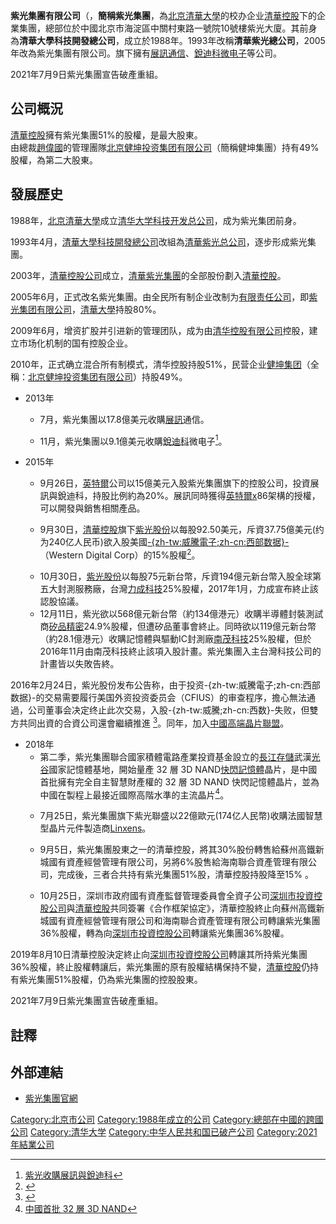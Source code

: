 {{Infobox Company
|name             = 紫光
|name_en          = Tsinghua Unigroup
|logo             = Tsinghua_Unigroup.jpg
|image            = 
|image_size       = 
|image_caption    = 
|type             = 國有企業
|founder          = [[清華大學|清華大學]]
|foundation       = 1988年
|location_city    = [[北京市|北京市]][[清華科技園區|清華科技園區]]
|location_country = {{PRC}}
|area_served      = 全球
|key_people       = [[趙偉國|趙偉國]]
|industry         = 電子製造業、電子通訊業、電子訊息業
|products         = 
|revenue          = 
|operating_income = 
|net_income       = 
|assets           = 
|equity           = 
|num_employees    = 
|divisions        =
|subsid           = [[紫光国微|紫光国微]]<br/>[[紫光展锐|紫光展锐]]<br/>[[紫光古漢|紫光古漢]]<br/>[[紫光西部数据|紫光西部数据]]
|homepage         = {{URL|www.unigroup.com.cn/}}
}}
'''紫光集團有限公司'''（{{lang-en|Tsinghua Unigroup}}，'''簡稱紫光集團'''，為[[北京清華大學|北京清華大學]]的校办企业[[清華控股|清華控股]]下的企業集團，總部位於中國北京市海淀區中關村東路一號院10號樓紫光大廈。其前身為'''清華大學科技開發總公司'''，成立於1988年。1993年改稱'''清華紫光總公司'''，2005年改為紫光集團有限公司。旗下擁有[[展訊|展訊通信]]、[[銳迪科微电子|銳迪科微电子]]等公司。

2021年7月9日紫光集團宣告破產重組。

==公司概況==
[[清華控股|清華控股]]擁有紫光集團51%的股權，是最大股東。<br>
由總裁[[趙偉國|趙偉國]]的管理團隊[[北京健坤投资集团有限公司|北京健坤投资集团有限公司]]（簡稱健坤集團）持有49%股權，為第二大股東。<br>

==發展歷史==

1988年，[[北京清華大學|北京清華大學]]成立[[清华大学科技开发总公司|清华大学科技开发总公司]]，成为紫光集团前身。

1993年{{0}}4月，[[清華大學科技開發總公司|清華大學科技開發總公司]]改組為[[清華紫光总公司|清華紫光总公司]]，逐步形成紫光集團。

2003年，[[清華控股|清華控股公司]]成立，[[清華紫光集團|清華紫光集團]]的全部股份劃入[[清華控股|清華控股]]。

2005年{{0}}6月，正式改名紫光集團。由全民所有制企业改制为[[有限责任公司|有限责任公司]]，即[[紫光集团有限公司|紫光集团有限公司]]，[[清華大學|清華大學]]持股80%。

2009年{{0}}6月，增资扩股并引进新的管理团队，成为由[[清华控股有限公司|清华控股有限公司]]控股，建立市场化机制的国有控股企业。

2010年，正式确立混合所有制模式，清华控股持股51%，民营企业[[健坤集团|健坤集团]]（全稱：[[北京健坤投资集团有限公司|北京健坤投资集团有限公司]]）持股49%。

* 2013年
** {{0}}7月，紫光集團以17.8億美元收購[[展訊|展訊]]通信。
** 11月，紫光集團以{{0}}9.1億美元收購[[銳迪科|銳迪科]]微电子<ref>[http://www.digitimes.com.tw/tw/dt/n/shwnws.asp?CnlID=10&Cat=35&id=358002 紫光收購展訊與銳迪科]</ref>。

* 2015年
** {{0}}9月26日，[[英特爾|英特爾]]公司以15億美元入股紫光集團旗下的控股公司，投資展訊與銳迪科，持股比例約為20%。展訊同時獲得[[英特爾|英特爾]]x86架構的授權，可以開發與銷售相關產品。
** {{0}}9月30日，[[清華控股|清華控股]]旗下[[紫光股份|紫光股份]]以每股92.50美元，斥資37.75億美元(约为240亿人民币)欲入股美國[[威腾电子|-{zh-tw:威騰電子;zh-cn:西部数据}-]]（Western Digital Corp）的15%股權<ref>{{cite web |url=http://www.unigroup.com.cn/newscenter/jtxw/2015/0930/162.html |title=紫光38亿美元入股美国西部数据公司_紫光集团有限公司 |publisher=紫光股份.紫光集团.清华控股. 清華大學 |date=2015-09-30 |access-date=2015-10-22 |archive-url=https://web.archive.org/web/20151102055716/http://www.unigroup.com.cn/newscenter/jtxw/2015/0930/162.html |archive-date=2015-11-02 |dead-url=yes }}</ref>。
** 10月30日，[[紫光股份|紫光股份]]以每股75元新台幣，斥資194億元新台幣入股全球第五大封測服務廠，台灣[[力成科技|力成科技]]25%股權，2017年1月，力成宣布終止該認股協議。
** 12月11日，紫光欲以568億元新台幣（約134億港元）收購半導體封裝測試商[[矽品精密|矽品精密]]24.9%股權，但遭矽品董事會終止。同時欲以119億元新台幣（約28.1億港元）收購記憶體與驅動IC封測廠[[南茂科技|南茂科技]]25%股權，但於2016年11月由南茂科技終止該項入股計畫。紫光集團入主台灣科技公司的計畫皆以失敗告終。

2016年2月24日，紫光股份发布公告称，由于投资-{zh-tw:威騰電子;zh-cn:西部数据}-的交易需要履行美国外资投资委员会（CFIUS）的审查程序，擔心無法通過，公司董事会决定终止此次交易，入股-{zh-tw:威騰;zh-cn:西数}-失败，但雙方共同出資的合資公司還會繼續推進
<ref>{{cite web|url=http://www.thunis.com/drupal/sites/default/files/2016-013.pdf |title=紫光股份有限公司关于终止重大资产购买事项的公告 编号：2016-013 |publisher=紫光股份|date=2016-02-24}}</ref>。同年，加入[[中國高端晶片聯盟|中國高端晶片聯盟]]。

* 2018年
** 第二季，紫光集團聯合國家積體電路產業投資基金設立的[[長江存儲|長江存儲]]武漢[[光谷|光谷]]國家記憶體基地，開始量產 32 層 3D NAND[[快閃記憶體|快閃記憶體]]晶片，是中國首批擁有完全自主智慧財產權的 32 層 3D NAND 快閃記憶體晶片，並為中國在製程上最接近國際高階水準的主流晶片<ref>[https://technews.tw/2018/04/12/china-3d-nand-flash-memory-chip/ 中國首批 32 層 3D NAND ]</ref>。
** {{0}}7月25日，紫光集團旗下紫光聯盛以22億歐元(174亿人民幣)收購法國智慧型晶片元件製造商[[Linxens|Linxens]]。
** {{0}}9月{{0}}5日，紫光集團股東之一的清華控股，將其30%股份轉售給蘇州高鐵新城國有資產經營管理有限公司，另將6%股售給海南聯合資產管理有限公司，完成後，三者合共持有紫光集團51%股，清華控股持股降至15% 。
** 10月25日，深圳市政府國有資產監督管理委員會全資子公司[[深圳市投資控股公司|深圳市投資控股公司]]與[[清華控股|清華控股]]共同簽署《合作框架協定》，清華控股終止向蘇州高鐵新城國有資產經營管理有限公司和海南聯合資產管理有限公司轉讓紫光集團36%股權，轉為向[[深圳市投資控股公司|深圳市投資控股公司]]轉讓紫光集團36%股權。

2019年{{0}}8月10日清華控股決定終止向[[深圳市投資控股公司|深圳市投資控股公司]]轉讓其所持紫光集團36%股權，終止股權轉讓后，紫光集團的原有股權結構保持不變，[[清華控股|清華控股]]仍持有紫光集團51%股權，仍為紫光集團的控股股東。

2021年{{0}}7月{{0}}9日紫光集團宣告破產重組。

==註釋==
{{reflist}}
==外部連結==
* [http://www.unigroup.com.cn/ 紫光集團官網]

{{清华大学|state=uncollapse}}
{{中國電子科技}}
{{CSI-300}}
[[Category:北京市公司|Category:北京市公司]]
[[Category:1988年成立的公司|Category:1988年成立的公司]]
[[Category:總部在中國的跨國公司|Category:總部在中國的跨國公司]]
[[Category:清华大学|Category:清华大学]]
[[Category:中华人民共和国已破产公司|Category:中华人民共和国已破产公司]]
[[Category:2021年結業公司|Category:2021年結業公司]]